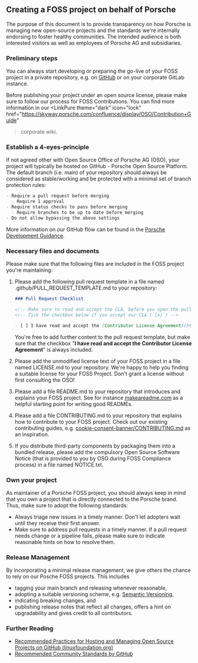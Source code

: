 
## Creating a FOSS project on behalf of Porsche

<InlineNotification theme="dark" dismissButton={false}>
  The purpose of this document is to provide transparency on how Porsche is
  managing new open-source projects and the standards we're internally endorsing
  to foster healthy communities. The intended audience is both interested
  visitors as well as employees of Porsche AG and subsidiaries.
</InlineNotification>

### Preliminary steps

You can always start developing or preparing the go-live of your FOSS project in
a private repository, e.g. on [GitHub](https://github.com/porscheofficial)
or on your corporate GitLab instance.

Before publishing your project under an open source license, please make sure to
follow our process for FOSS Contributions. You can find more information in our
<LinkPure
  theme="dark"
  icon="lock"
  href="https://skyway.porsche.com/confluence/display/OSO/Contribution+Guide"
>corporate wiki.</LinkPure>

### Establish a 4-eyes-principle

If not agreed other with Open Source Office of Porsche AG (OSO), your project
will typically be hosted on GitHub - Porsche Open Source Platform. The default
branch (i.e. main) of your repository should always be considered as
stable/working and be protected with a minimal set of branch protection rules:

```markdown
- Require a pull request before merging
  - Require 1 approval
- Require status checks to pass before merging
  - Require branches to be up to date before merging
- Do not allow bypassing the above settings
```

More information on our GitHub flow can be found in the [Porsche Development
Guidance](https://devguidance.porsche.com/coding/vcs/git-branching-model/#nowadays-widely-adopted-github-flow).

### Necessary files and documents

Please make sure that the following files are included in the FOSS project you're maintaining:

1. Please add the following pull request template in a file named <Tag
   theme="dark">.github/PULL_REQUEST_TEMPLATE.md</Tag> to your repository:

   ```markdown
   ### Pull Request Checklist

   <!-- Make sure to read and accept the CLA, before you open the pull request! -->
   <!-- Tick the checkbox below if you accept our CLA (`[x]`) -->

   - [ ] I have read and accept the [Contributor License Agreement](https://opensource.porsche.com/docs/cla)
   ```

   You're free to add further content to the pull request template, but make
   sure that the checkbox "**I have read and accept the Contributor License
   Agreement**" is always included.

2. Please add the unmodified license text of your FOSS project in a file named
   <Tag theme="dark">LICENSE.md</Tag> to your repository. We're happy to help
   you finding a suitable license for your FOSS Project. Don't grant a license
   without first consulting the OSO!

3. Please add a file <Tag theme="dark">README.md</Tag> to your repository that
   introduces and explains your FOSS project. See for instance
   [makeareadme.com](https://makeareadme.com/) as a helpful starting point for
   writing good READMEs.

4. Please add a file <Tag theme="dark">CONTRIBUTING.md</Tag> to your repository
   that explains how to contribute to your FOSS project. Check out our existing
   contributing guides, e.g.
   [cookie-consent-banner/CONTRIBUTING.md](https://github.com/porscheofficial/cookie-consent-banner/blob/main/CONTRIBUTING.md)
   as an inspiration.

5. If you distribute third-party components by packaging them into a bundled
   release, please add the compulsory Open Source Software Notice (that is provided
   to you by OSO during FOSS Compliance process) in a file named
   <Tag theme="dark">NOTICE.txt</Tag>.

### Own your project

As maintainer of a Porsche FOSS project, you should always keep in mind that you
own a project that is directly connected to the Porsche brand. Thus, make sure
to adopt the following standards:

- Always triage new issues in a timely manner. Don't let adopters wait until
  they receive their first answer.
- Make sure to address pull requests in a timely manner. If a pull request needs
  change or a pipeline fails, please make sure to indicate reasonable hints on
  how to resolve them.

### Release Management

By incorporating a minimal release management, we give others the chance to rely
on our Posche FOSS projects. This includes

- tagging your main branch and releasing whenever reasonable,
- adopting a suitable versioning scheme, e.g. [Semantic
  Versioning,](https://semver.org/)
- indicating breaking changes, and
- publishing release notes that reflect all changes, offers a hint on
  upgradability and gives credit to all contributors.

### Further Reading

- [Recommended Practices for Hosting and Managing Open Source Projects on GitHub
  (linuxfoundation.org)](https://www.linuxfoundation.org/research/hosting-os-projects-on-github)
- [Recommended Community Standards by
  GitHub](https://github.com/Github-Community-Standards/github-community-standards)
